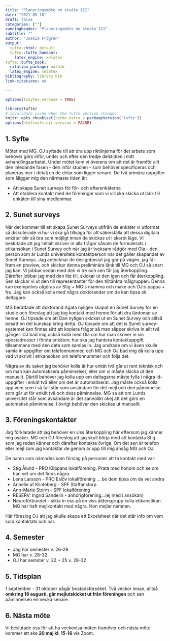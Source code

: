 ```yaml
---
title: "Planeringsmöte om studie III"
date: "2021-05-10"
draft: false
categories: [""]
runningheader: "Planeringsmöte om studie III" 
subtitle: ""
author: "Joakim Frögren"
output:
  tufte::html: default
  tufte::tufte_handout:
    latex_engine: xelatex
tufte::tufte_book:
  citation_package: natbib
  latex_engine: xelatex
bibliography: library.bib
link-citations: no

---
```


```r
options(tinytex.verbose = TRUE)
```


```r
library(tufte)
# invalidate cache when the tufte version changes
knitr::opts_chunk$set(cache.extra = packageVersion('tufte'))
options(htmltools.dir.version = FALSE)
```

## 1. Syfte
Mötet med MG, OJ syftade till att dra upp riktlinjerna för det arbete som behöver görs inför, under och efter den tredje delstidien i mitt avhandlingsarbetet.  Under mötet kom vi överens om att det är framför allt den inledande fasen - den inför studien - som behöver specificeras och planeras mer i detalj en de delar som ligger senare. De två primära uppgifter som åligger mig den närmaste tiden är:

* Att skapa Sunet surveys för för- och efterenkäterna 
* Att etablera kontakt med de föreningar som vi vill ska skicka ut länk till enkäten till sina medlemmar.


## 2. Sunet surveys
När det kommer till att skapa Sunet Surveys utifrån de enkäter vi utformat så diskuterade vi hur vi ska gå tillväga för att säkerställa att dessa digitala enkäter blir så bra som möjligt innan de skickas ut i skarpt läge. Vi beslutade att jag initialt skriver in alla frågor såsom de formulerats i etikansökan i Sunet Survey och när jag är tveksam rådgör med Ola - den person som är Lunds universitets kontaktperson när det gäller skapandet av Sunet Surveys. Jag antecknar de designbeslut jag gör på vägen, jag får fram en preview, och skickar denna preliminära länk till MG och OJ så snart jag kan. Vi jobbar sedan med den vi tre och sen får jag återkoppling. Därefter jobbar jag med den lite till, skickar ut den igen och får återkoppling. Sen skickar vi ut den till representanter för den tilltänkta målgruppen. Denna kan exempelvis utgöras av Stig + MG:s mamma och make och OJ:s pappa + fru. Jag kan också kolla med några doktorander om de kan tipsa ok deltagare.

MG berättade att doktorand Agata nyligen skapat en Sunet Survey för en studie och föreslag att jag tog kontakt med henne för att dra lärdomar av henne. OJ tipsade om att Dan nyligen skickat ut en Sunet Survey och alltså besatt en del kunskap kring detta. OJ tipsade om att det is Sunet survey-systemet kan finnas sätt att kopiera frågor så man slipper skriva in allt två gånger. OJ bad mig också kolla med Ola om hur man skriver in sin epostadresser i första enkäten; hur ska jag hantera kontaktuppgift tillsammans med den data som samlas in. Jag undrade om vi även skulle samla in uppgifter om telefonnummer, och MG och OJ bad mig då kolla upp vad vi skrivit i etikansökan om telefonnummer och följa det.

Några av de saker jag behöver kolla är hur enkät två går ut rent teknisk och om man kan automatisera påminnelser, eller om vi måste skicka ut den manuellt. Därtill behöver jag kolla upp om deltagarna måste fylla i några id-uppgifter i enkät två eller om det är automatiserat. Jag måste också kolla upp vem som i så fall står som avsändare för det mejl och den påminnelse som går ut för enkät två och dess påminnelse. MG sa att om Lunds universitet står som avsändare är det sannolikt okej att det görs en automatisk påminnelse. I övrigt behöver den skickas ut manuellt.


## 3. Föreningskontakter
Jag förklarade att jag behöver en viss återkoppling här eftersom jag känner mig osäker. MG och OJ föreslog att jag skull börja med att kontakta Stig som jag redan känner och därefter kontakta övriga. Om det sen är telefon eller mejl som jag kontaktar de genom är upp till mig ansåg MG och OJ. 

De namn som nämndes som förslag på personer att ta kontakt med var:

* Stig Ålund - PRO Klippans lokalförening. Prata med honom och se om han vet om det finns några 
* Lena Larsson - PRO Eslöv lokalförening ... be dem tipsa om de vet andra
* Annelie af Klinteberg - SPF Staffanstorp
* Ann-Marie Storm - SPF lokalförening
* RESERV: Ingrid Sandelin - anhörigförening...(ej med i ansökan)
* Neuroförbundet - sikta in oss på en viss åldersgrupp kolla etikansökan. MG har haft mejlkontakt med några. Hon mejlar namnen.

Här föreslog OJ att jag skulle skapa ett Excelsheet där det står info om vem som kontaktats och när.
   

## 4. Semester

* Jag har semester v. 26-29
* MG har v. 28-32
* OJ har semster v. 22 + 25 v. 28-32 

## 5. Tidsplan 
1 september - 31 oktober pågår bostadsförsöket. Två veckor innan, alltså **omkring 18 augusti, går mejlutskicket ut från föreningen** och sen påminnelsen en vecka senare.

## 6. Nästa möte
Vi beslutade oss för att ha veckovisa möten framöver och nästa möte kommer att ske **20 maj kl. 15-16** via Zoom. 
